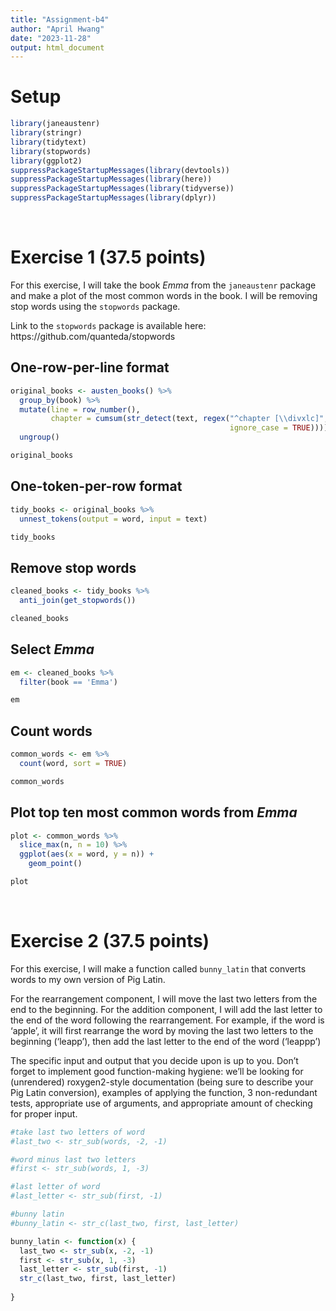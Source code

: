 ```yaml
---
title: "Assignment-b4"
author: "April Hwang"
date: "2023-11-28"
output: html_document
---
```


# Setup
```r
library(janeaustenr)
library(stringr)
library(tidytext)
library(stopwords)
library(ggplot2)
suppressPackageStartupMessages(library(devtools))
suppressPackageStartupMessages(library(here))
suppressPackageStartupMessages(library(tidyverse))
suppressPackageStartupMessages(library(dplyr))
```

<br>

# Exercise 1 (37.5 points)
For this exercise, I will take the book _Emma_ from the `janeaustenr` package and make a plot of the most common words in the book. I will be removing stop words using the `stopwords` package.

Link to the `stopwords` package is available here: https://github.com/quanteda/stopwords

## One-row-per-line format
```r
original_books <- austen_books() %>%
  group_by(book) %>%
  mutate(line = row_number(),
         chapter = cumsum(str_detect(text, regex("^chapter [\\divxlc]",
                                                 ignore_case = TRUE)))) %>%
  ungroup()

original_books
```


## One-token-per-row format
```r
tidy_books <- original_books %>%
  unnest_tokens(output = word, input = text)

tidy_books
```


## Remove stop words
```r
cleaned_books <- tidy_books %>%
  anti_join(get_stopwords())

cleaned_books
```

## Select _Emma_
```r
em <- cleaned_books %>%
  filter(book == 'Emma')

em
```


## Count words
```r
common_words <- em %>%
  count(word, sort = TRUE) 

common_words
```


## Plot top ten most common words from _Emma_

```r
plot <- common_words %>%
  slice_max(n, n = 10) %>%
  ggplot(aes(x = word, y = n)) +
    geom_point()

plot
```

<br>

# Exercise 2 (37.5 points)

For this exercise, I will make a function called `bunny_latin` that converts words to my own version of Pig Latin.

For the rearrangement component, I will move the last two letters from the end to the beginning. For the addition component, I will add the last letter to the end of the word following the rearrangement. For example, if the word is 'apple', it will first rearrange the word by moving the last two letters to the beginning ('leapp'), then add the last letter to the end of the word ('leappp')


The specific input and output that you decide upon is up to you. Don’t forget to implement good function-making hygiene: we’ll be looking for (unrendered) roxygen2-style documentation (being sure to describe your Pig Latin conversion), examples of applying the function, 3 non-redundant tests, appropriate use of arguments, and appropriate amount of checking for proper input.

```r
#take last two letters of word
#last_two <- str_sub(words, -2, -1)

#word minus last two letters
#first <- str_sub(words, 1, -3)

#last letter of word
#last_letter <- str_sub(first, -1)

#bunny latin
#bunny_latin <- str_c(last_two, first, last_letter)
```



```r
bunny_latin <- function(x) {
  last_two <- str_sub(x, -2, -1) 
  first <- str_sub(x, 1, -3)
  last_letter <- str_sub(first, -1) 
  str_c(last_two, first, last_letter)
    
}
```

